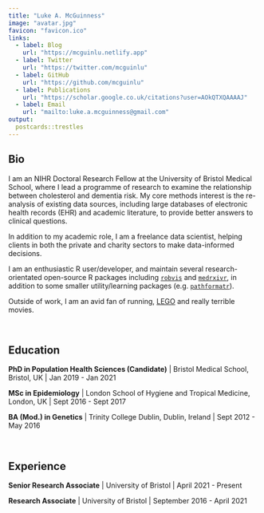 ```yaml
---
title: "Luke A. McGuinness"
image: "avatar.jpg"
favicon: "favicon.ico"
links:
  - label: Blog
    url: "https://mcguinlu.netlify.app"
  - label: Twitter
    url: "https://twitter.com/mcguinlu"
  - label: GitHub
    url: "https://github.com/mcguinlu"
  - label: Publications
    url: "https://scholar.google.co.uk/citations?user=AOkQTXQAAAAJ"
  - label: Email
    url: "mailto:luke.a.mcguinness@gmail.com"
output:
  postcards::trestles
---
```

 
## Bio

I am an NIHR Doctoral Research Fellow at the University of Bristol Medical School, where I lead a programme of research to examine the relationship between cholesterol and dementia risk. My core methods interest is the re-analysis of existing data sources, including large databases of electronic health records (EHR) and academic literature, to provide better answers to clinical questions.

In addition to my academic role, I am a freelance data scientist, helping clients in both the private and charity sectors to make data-informed decisions.

I am an enthusiastic R user/developer, and maintain several research-orientated open-source R packages including [`robvis`](https://github.com/mcguinlu/robvis) and [`medrxivr`](https://github.com/ropensci/medrxivr), in addition to some smaller utility/learning packages (e.g. [`pathformatr`](https://github.com/mcguinlu/pathformatr)).

Outside of work, I am an avid fan of running, [LEGO](https://mcguinlu.netlify.app/2021/02/02/baby-yoda-in-r/) and really terrible movies.

&nbsp;

## Education
__PhD in Population Health Sciences (Candidate)__ | Bristol Medical School, Bristol, UK | Jan 2019 - Jan 2021

__MSc in Epidemiology__ | London School of Hygiene and Tropical Medicine, London, UK | Sept 2016 - Sept 2017

__BA (Mod.) in Genetics__ |  Trinity College Dublin, Dublin, Ireland | Sept 2012 - May 2016

&nbsp;

## Experience

__Senior Research Associate__ | University of Bristol | April 2021 - Present

__Research Associate__ | University of Bristol | September 2016 - April 2021